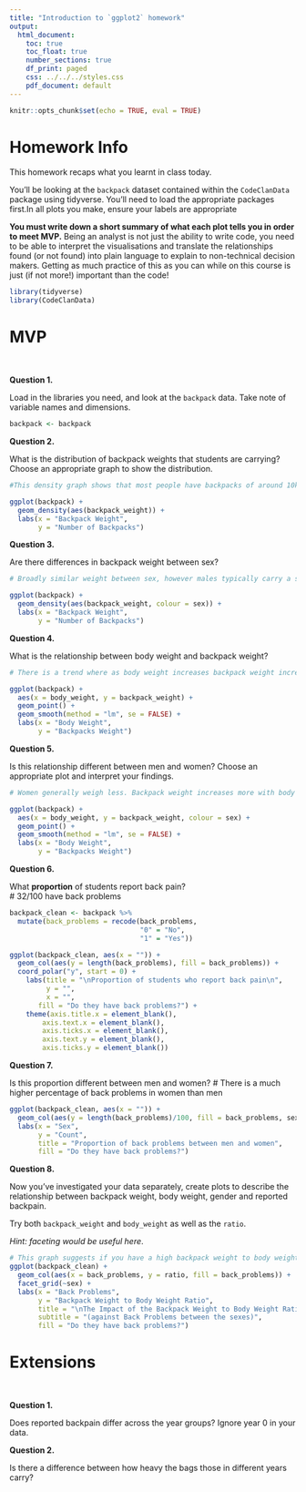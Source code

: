 ```yaml
---
title: "Introduction to `ggplot2` homework"
output:
  html_document:
    toc: true
    toc_float: true
    number_sections: true
    df_print: paged
    css: ../../../styles.css
    pdf_document: default
---
```


```r
knitr::opts_chunk$set(echo = TRUE, eval = TRUE)
```

# Homework Info

This homework recaps what you learnt in class today. 

You'll be looking at the `backpack` dataset contained within the `CodeClanData` package using tidyverse. You'll need to load the appropriate packages first.In all plots you make, ensure your labels are appropriate 

**You must write down a short summary of what each plot tells you in order to meet MVP.** Being an analyst is not just the ability to write code, you need to be able to interpret the visualisations and translate the relationships found (or not found) into plain language to explain to non-technical decision makers. Getting as much practice of this as you can while on this course is just (if not more!) important than the code!

```r
library(tidyverse)
library(CodeClanData)
```



# MVP

<br>

**Question 1.**  

Load in the libraries you need, and look at the `backpack` data. Take note of variable names and dimensions.   

```r
backpack <- backpack
```


**Question 2.**

What is the distribution of backpack weights that students are carrying? Choose an appropriate graph to show the distribution. 

```r
#This density graph shows that most people have backpacks of around 10kg.

ggplot(backpack) +
  geom_density(aes(backpack_weight)) +
  labs(x = "Backpack Weight",
       y = "Number of Backpacks")
```


**Question 3.**  

Are there differences in backpack weight between sex?   

```r
# Broadly similar weight between sex, however males typically carry a slightly heavier backpack

ggplot(backpack) +
  geom_density(aes(backpack_weight, colour = sex)) +
  labs(x = "Backpack Weight",
       y = "Number of Backpacks")
```


**Question 4.**  

What is the relationship between body weight and backpack weight?

```r
# There is a trend where as body weight increases backpack weight increases slightly 

ggplot(backpack) +
  aes(x = body_weight, y = backpack_weight) +
  geom_point() +
  geom_smooth(method = "lm", se = FALSE) +
  labs(x = "Body Weight",
       y = "Backpacks Weight")
```


**Question 5.**  

Is this relationship different between men and women? Choose an appropriate plot and interpret your findings. 

```r
# Women generally weigh less. Backpack weight increases more with body weight in females than males

ggplot(backpack) +
  aes(x = body_weight, y = backpack_weight, colour = sex) +
  geom_point() +
  geom_smooth(method = "lm", se = FALSE) +
  labs(x = "Body Weight",
       y = "Backpacks Weight")
```


**Question 6.**  

What **proportion** of students report back pain?   
# 32/100 have back problems

```r
backpack_clean <- backpack %>% 
  mutate(back_problems = recode(back_problems,
                                "0" = "No",
                                "1" = "Yes"))

ggplot(backpack_clean, aes(x = "")) + 
  geom_col(aes(y = length(back_problems), fill = back_problems)) +
  coord_polar("y", start = 0) + 
    labs(title = "\nProportion of students who report back pain\n",
         y = "",
         x = "",
       fill = "Do they have back problems?") + 
    theme(axis.title.x = element_blank(),
        axis.text.x = element_blank(),
        axis.ticks.x = element_blank(),
        axis.text.y = element_blank(),
        axis.ticks.y = element_blank())
```

**Question 7.**  

Is this proportion different between men and women? 
# There is a much higher percentage of back problems in women than men

```r
ggplot(backpack_clean, aes(x = "")) + 
  geom_col(aes(y = length(back_problems)/100, fill = back_problems, sex)) +
  labs(x = "Sex",
       y = "Count",
       title = "Proportion of back problems between men and women",
       fill = "Do they have back problems?")
```

**Question 8.**  

Now you've investigated your data separately, create plots to describe the relationship between backpack weight, body weight, gender and reported backpain.

Try both `backpack_weight` and `body_weight` as well as the `ratio`.   

*Hint: faceting would be useful here*.   

```r
# This graph suggests if you have a high backpack weight to body weight ratio then you're far more likely to have back problems if you are women. 
ggplot(backpack_clean) +
  geom_col(aes(x = back_problems, y = ratio, fill = back_problems)) +
  facet_grid(~sex) +
  labs(x = "Back Problems",
       y = "Backpack Weight to Body Weight Ratio",
       title = "\nThe Impact of the Backpack Weight to Body Weight Ratio",
       subtitle = "(against Back Problems between the sexes)",
       fill = "Do they have back problems?") 
```

# Extensions

<br>

**Question 1.** 

Does reported backpain differ across the year groups? Ignore year 0 in your data.  


**Question 2.** 

Is there a difference between how heavy the bags those in different years carry?


